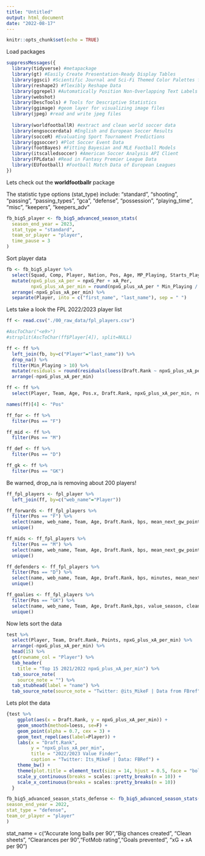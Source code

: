 ```yaml
---
title: "Untitled"
output: html_document
date: "2022-08-17"
---
```


```r
knitr::opts_chunk$set(echo = TRUE)
```

Load packages
```r
suppressMessages({
  library(tidyverse) #metapackage
  library(gt) #Easily Create Presentation-Ready Display Tables
  library(ggsci) #Scientific Journal and Sci-Fi Themed Color Palettes for 'ggplot2'
  library(reshape2) #flexibly Reshape Data
  library(ggrepel) #Automatically Position Non-Overlapping Text Labels with 'ggplot2'
  library(webshot)
  library(DescTools) # Tools for Descriptive Statistics
  library(ggimage) #geom layer for visualizing image files
  library(jpeg) #read and write jpeg files
  
  library(worldfootballR) #extract and clean world soccer data
  library(engsoccerdata) #English and European Soccer Results
  library(socceR) #Evaluating Sport Tournament Predictions
  library(ggsoccer) #Plot Soccer Event Data
  library(footBayes) #Fitting Bayesian and MLE Football Models
  library(itscalledsoccer) #American Soccer Analysis API Client
  library(FPLdata) #Read in Fantasy Premier League Data
  library(EUfootball) #Football Match Data of European Leagues
})
```

Lets check out the **worldfootballr** package

The statistic type options (stat_type) include:
"standard", "shooting", "passing", "passing_types", "gca", "defense", "possession", "playing_time", "misc", "keepers", "keepers_adv"
```r
fb_big5_player <- fb_big5_advanced_season_stats(
  season_end_year = 2023,
  stat_type = "standard",
  team_or_player = "player",
  time_pause = 3
)
```

Sort player data
```r
fb <- fb_big5_player %>% 
  select(Squad, Comp, Player, Nation, Pos, Age, MP_Playing, Starts_Playing, Min_Playing, Gls, Ast, PK, PKatt, xG_Per, npxG_Per, xA_Per) %>% 
  mutate(npxG_plus_xA_per = npxG_Per + xA_Per, 
         npxG_plus_xA_per_min = round(npxG_plus_xA_per * Min_Playing / max(Min_Playing), digits = 3)) %>% 
  arrange(-npxG_plus_xA_per_min) %>% 
  separate(Player, into = c("first_name", "last_name"), sep = " ")

```

Lets take a look the FPL 2022/2023 player list 
```r
ff <- read.csv("./00_raw_data/fpl_players.csv")

#AscToChar("<e9>")
#strsplit(AscToChar(ff$Player[4]), split=NULL)

ff <- ff %>% 
  left_join(fb, by=c("Player"="last_name")) %>% 
  drop_na() %>% 
  filter(Min_Playing > 10) %>% 
  mutate(residuals = round(residuals(loess(Draft.Rank ~ npxG_plus_xA_per_min)), digits = 2)) %>% 
  arrange(-npxG_plus_xA_per_min)

ff <- ff %>% 
  select(Player, Team, Age, Pos.x, Draft.Rank, npxG_plus_xA_per_min, residuals)

names(ff)[4] <- "Pos"

ff_for <- ff %>% 
  filter(Pos == "F")

ff_mid <- ff %>% 
  filter(Pos == "M")

ff_def <- ff %>% 
  filter(Pos == "D")

ff_gk <- ff %>% 
  filter(Pos == "GK")

```
Be warned, drop_na is removing about 200 players!

```r
ff_fpl_players <- fpl_player %>% 
  left_join(ff, by=c("web_name"="Player")) 

ff_forwards <- ff_fpl_players %>% 
  filter(Pos == "F") %>% 
  select(name, web_name, Team, Age, Draft.Rank, bps, mean_next_gw_points, points_per_game, influence, npxG_plus_xA_per_min, actual_vs_expected) %>% 
  unique()

ff_mids <- ff_fpl_players %>% 
  filter(Pos == "M") %>% 
  select(name, web_name, Team, Age, Draft.Rank, bps, mean_next_gw_points, points_per_game, influence, npxG_plus_xA_per_min, actual_vs_expected, corners_and_indirect_freekicks_order) %>% 
  unique()

ff_defenders <- ff_fpl_players %>% 
  filter(Pos == "D") %>% 
  select(name, web_name, Team, Age, Draft.Rank, bps, minutes, mean_next_gw_points, points_per_game, influence, npxG_plus_xA_per_min, actual_vs_expected, clean_sheets, corners_and_indirect_freekicks_order) %>% 
  unique()

ff_goalies <- ff_fpl_players %>% 
  filter(Pos == "GK") %>% 
  select(name, web_name, Team, Age, Draft.Rank,bps, value_season, clean_sheets, saves) %>% 
  unique()

```


Now lets sort the data
```r
test %>% 
  select(Player, Team, Draft.Rank, Points, npxG_plus_xA_per_min) %>% 
  arrange(-npxG_plus_xA_per_min) %>% 
  head(15) %>% 
  gt(rowname_col = "Player") %>% 
  tab_header(
    title = "Top 15 2021/2022 npxG_plus_xA_per_min") %>% 
  tab_source_note(
    source_note = "") %>% 
  tab_stubhead(label = "name") %>% 
  tab_source_note(source_note = "Twitter: @its_MikeF | Data from FBref") 
```

Lets plot the data
```r
{test %>%
    ggplot(aes(x = Draft.Rank, y = npxG_plus_xA_per_min)) +
    geom_smooth(method=loess, se=F) +
    geom_point(alpha = 0.7, cex = 3) +
    geom_text_repel(aes(label=Player)) +
    labs(x = "Draft.Rank",
         y = "npxG_plus_xA_per_min",
         title = "2022/2023 Value Finder",
         caption = "Twitter: Its_MikeF | Data: FBRef") +
    theme_bw() +
    theme(plot.title = element_text(size = 14, hjust = 0.5, face = "bold")) +
    scale_y_continuous(breaks = scales::pretty_breaks(n = 10)) +
    scale_x_continuous(breaks = scales::pretty_breaks(n = 10))
  }
```

```r
fb_big5_advanced_season_stats_defense <- fb_big5_advanced_season_stats(
season_end_year = 2022,
stat_type = "defense",
team_or_player = "player"
)
```
stat_name = c("Accurate long balls per 90","Big chances created", "Clean sheets", "Clearances per 90","FotMob rating","Goals prevented", "xG + xA per 90")
